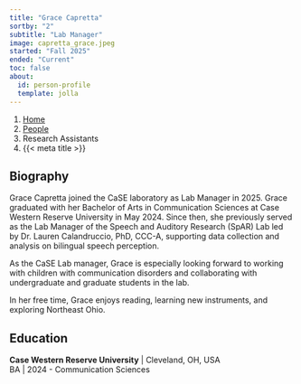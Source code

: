 ```yaml
---
title: "Grace Capretta"
sortby: "2"
subtitle: "Lab Manager"
image: capretta_grace.jpeg
started: "Fall 2025"
ended: "Current"
toc: false
about:
  id: person-profile
  template: jolla
---
```


```{=html}
<nav aria-label="breadcrumb">
  <ol class="breadcrumb">
    <li class="breadcrumb-item"><a href="../../index.html">Home</a></li>
    <li class="breadcrumb-item"><a href="../../people.html">People</a></li>
    <li class="breadcrumb-item active">Research Assistants</li>
    <li class="breadcrumb-item active" aria-current="page">{{< meta title >}}</li>
  </ol>
</nav>
```
::: {#person-profile}
## Biography

Grace Capretta joined the CaSE laboratory as Lab Manager in 2025. Grace graduated with her Bachelor of Arts in Communication Sciences at Case Western Reserve University in May 2024. Since then, she previously served as the Lab Manager of the Speech and Auditory Research (SpAR) Lab led by Dr. Lauren Calandruccio, PhD, CCC-A, supporting data collection and analysis on bilingual speech perception.

As the CaSE Lab manager, Grace is especially looking forward to working with children with communication disorders and collaborating with undergraduate and graduate students in the lab. 

In her free time, Grace enjoys reading, learning new instruments, and exploring Northeast Ohio.

## Education

**Case Western Reserve University** \| Cleveland, OH, USA<br /> BA \| 2024
  - Communication Sciences


:::

